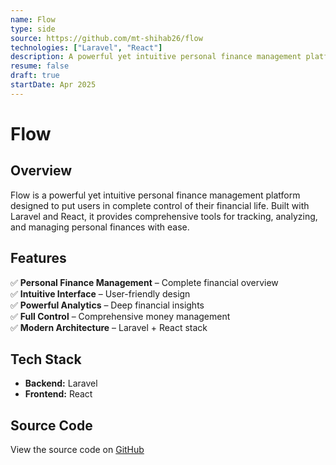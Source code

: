 ```yaml
---
name: Flow
type: side
source: https://github.com/mt-shihab26/flow
technologies: ["Laravel", "React"]
description: A powerful yet intuitive personal finance management platform that puts you in control of your money with Laravel & React
resume: false
draft: true
startDate: Apr 2025
---
```


# **Flow**

## **Overview**

Flow is a powerful yet intuitive personal finance management platform designed to put users in complete control of their financial life. Built with Laravel and React, it provides comprehensive tools for tracking, analyzing, and managing personal finances with ease.

## **Features**

✅ **Personal Finance Management** – Complete financial overview  
✅ **Intuitive Interface** – User-friendly design  
✅ **Powerful Analytics** – Deep financial insights  
✅ **Full Control** – Comprehensive money management  
✅ **Modern Architecture** – Laravel + React stack

## **Tech Stack**

- **Backend:** Laravel
- **Frontend:** React

## **Source Code**

View the source code on [GitHub](https://github.com/mt-shihab26/flow)
